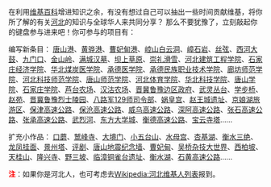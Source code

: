 在利用[[维基百科|维基百科]]增进知识之余，有没有想过自己可以抽出一些时间贡献维基，将你所了解的有关[[河北|河北]]的知识与全球华人来共同分享？ 那么不要犹豫了，立刻敲起你的键盘参与进来吧！你可参与的项目有：

编写新条目：
[[唐山港|唐山港]]、[[黄骅港|黄骅港]]、[[曹妃甸港|曹妃甸港]]、[[崆山白云洞|崆山白云洞]]、[[嶂石岩|嶂石岩]]、[[丝弦|丝弦]]、[[西河大鼓|西河大鼓]]、[[九门口|九门口]]、[[金山岭|金山岭]]、[[满城汉墓|满城汉墓]]、[[坝上草原|坝上草原]]、[[崇礼滑雪|崇礼滑雪]]、[[河北建筑工程学院|河北建筑工程学院]]、[[石家庄经济学院|石家庄经济学院]]、[[华北煤炭医学院|华北煤炭医学院]]、[[承德医学院|承德医学院]]、[[承德民族职业技术学院|承德民族职业技术学院]]、[[廊坊师范学院|廊坊师范学院]]、[[河北科技师范学院|河北科技师范学院]]、[[唐山师范学院|唐山师范学院]]、[[河北体育学院|河北体育学院]]、[[华北科技学院|华北科技学院]]、[[唐山学院|唐山学院]]、[[石家庄学院|石家庄学院]]、[[芦台农场|芦台农场]]、[[汉沽农场|汉沽农场]]、[[晋冀鲁豫边区政府|晋冀鲁豫边区政府]]、[[武灵丛台|武灵丛台]]、[[学步桥|学步桥]]、[[赵苑|赵苑]]、[[晋冀鲁豫烈士陵园|晋冀鲁豫烈士陵园]]、[[八路军129师司令部|八路军129师司令部]]、[[娲皇宫|娲皇宫]]、[[赵王城遗址|赵王城遗址]]、[[京娘湖旅游区|京娘湖旅游区]]、[[保津高速公路|保津高速公路]]、[[保沧高速公路|保沧高速公路]]、[[威乌高速公路|威乌高速公路]]、[[深阿高速公路|深阿高速公路]]、[[张石高速公路|张石高速公路]]、[[张承高速公路|张承高速公路]]、[[武烈河|武烈河]]、[[东方大学城|东方大学城]]、[[衡德高速公路|衡德高速公路]]、[[宝云寺塔|宝云寺塔]]……

扩充小作品：
[[口蘑|口蘑]]、[[鹫峰寺|鹫峰寺]]、[[大境门|大境门]]、[[小五台山|小五台山]]、[[水母宫|水母宫]]、[[杏基湖|杏基湖]]、[[衡水三绝|衡水三绝]]、[[龙凤挂面|龙凤挂面]]、[[景州塔|景州塔]]、[[评剧|评剧]]、[[唐山地震纪念墙|唐山地震纪念墙]]、[[曹妃甸|曹妃甸]]、[[吴桥杂技大世界|吴桥杂技大世界]]、[[西柏坡|西柏坡]]、[[天桂山|天桂山]]、[[隆兴寺|隆兴寺]]、[[野三坡|野三坡]]、[[临漳铜雀台遗址|临漳铜雀台遗址]]、[[衡水湖|衡水湖]]、[[石黄高速公路|石黄高速公路]]……

<font style="color: red; ">'''注'''</font>：如果你是河北人，也可考虑去[[Wikipedia:河北维基人列表|Wikipedia:河北维基人列表]]报到。
